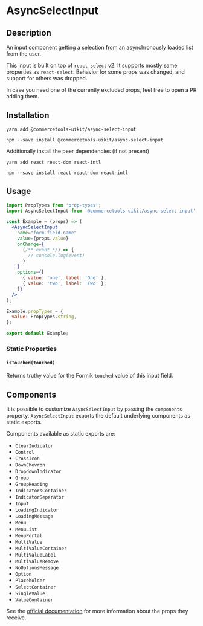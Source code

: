 

<Meta of={AsyncSelectInput} />

# AsyncSelectInput

## Description

An input component getting a selection from an asynchronously loaded list from the user.

This input is built on top of [`react-select`](https://github.com/JedWatson/react-select) v2.
It supports mostly same properties as `react-select`. Behavior for some props was changed, and support for others was dropped.

In case you need one of the currently excluded props, feel free to open a PR adding them.

## Installation

```
yarn add @commercetools-uikit/async-select-input
```

```
npm --save install @commercetools-uikit/async-select-input
```

Additionally install the peer dependencies (if not present)

```
yarn add react react-dom react-intl
```

```
npm --save install react react-dom react-intl
```

## Usage

```jsx
import PropTypes from 'prop-types';
import AsyncSelectInput from '@commercetools-uikit/async-select-input';

const Example = (props) => (
  <AsyncSelectInput
    name="form-field-name"
    value={props.value}
    onChange={
      (/** event */) => {
        // console.log(event)
      }
    }
    options={[
      { value: 'one', label: 'One' },
      { value: 'two', label: 'Two' },
    ]}
  />
);

Example.propTypes = {
  value: PropTypes.string,
};

export default Example;
```

### Static Properties

#### `isTouched(touched)`

Returns truthy value for the Formik `touched` value of this input field.

## Components

It is possible to customize `AsyncSelectInput` by passing the `components` property.
`AsyncSelectInput` exports the default underlying components as static exports.

Components available as static exports are:

- `ClearIndicator`
- `Control`
- `CrossIcon`
- `DownChevron`
- `DropdownIndicator`
- `Group`
- `GroupHeading`
- `IndicatorsContainer`
- `IndicatorSeparator`
- `Input`
- `LoadingIndicator`
- `LoadingMessage`
- `Menu`
- `MenuList`
- `MenuPortal`
- `MultiValue`
- `MultiValueContainer`
- `MultiValueLabel`
- `MultiValueRemove`
- `NoOptionsMessage`
- `Option`
- `Placeholder`
- `SelectContainer`
- `SingleValue`
- `ValueContainer`

See the [official documentation](https://react-select.com/components) for more information about the props they receive.

<Canvas of={AsyncSelectInput.Default} />
